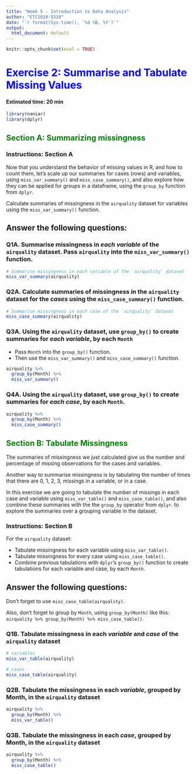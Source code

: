 ---
title: "Week 5 - Introduction to Data Analysis"
author: "ETC1010-5510"
date: "`r format(Sys.time(), '%d %B, %Y')`"
output:
  html_document: default
---

```{r setup, include=FALSE}
knitr::opts_chunk$set(eval = TRUE)
```

# <span style="color:blue"> Exercise 2: Summarise and Tabulate Missing Values</span>

#### **Estimated time: 20 min**

```{r library}
library(naniar)
library(dplyr)
```

## <span style="color:green"> Section A: Summarizing missingness </span>

### Instructions: Section A

Now that you understand the behavior of missing values in R, and how to count them, let's scale up our summaries for cases (rows) and variables, using `miss_var_summary()` and `miss_case_summary()`, and also explore how they can be applied for groups in a dataframe, using the `group_by` function from `dplyr`.

Calculate summaries of missingness in the `airquality` dataset for variables using the `miss_var_summary()` function.

## Answer the following questions:

### Q1A. Summarise missingness in _each variable_ of the `airquality` dataset. Pass `airquality` into the `miss_var_summary()` function.

```{r q1-a}
# Summarise missingness in each variable of the `airquality` dataset
miss_var_summary(airquality)
```

### Q2A. Calculate summaries of missingness in the `airquality` dataset for the _cases_ using the `miss_case_summary()` function.

```{r q2-a}
# Summarise missingness in each case of the `airquality` dataset
miss_case_summary(airquality)
```



### Q3A. Using the `airquality` dataset, use `group_by()` to create summaries for _each variable_, by each `Month`

* Pass `Month` into the `group_by()` function.
* Then use the `miss_var_summary()` and `miss_case_summary()` function.

```{r q3-a}
airquality %>%
  group_by(Month) %>%
  miss_var_summary()
```

### Q4A. Using the `airquality` dataset, use `group_by()` to create summaries for _each case_, by each `Month`. 

```{r q4-a}
airquality %>%
  group_by(Month) %>%
  miss_case_summary()
```

## <span style="color:green"> Section B: Tabulate Missingness </span>

The summaries of missingness we just calculated give us the number and percentage of missing observations for the cases and variables. 

Another way to summarise missingness is by tabulating the number of times that there are 0, 1, 2, 3, missings in a variable, or in a case. 

In this exercise we are going to tabulate the number of missings in each case and variable using `miss_var_table()` and `miss_case_table()`, and also combine these summaries with the the `group_by` operator from `dplyr`. to explore the summaries over a grouping variable in the dataset.

### Instructions: Section B
For the `airquality` dataset:

- Tabulate missingness for each variable using `miss_var_table()`.
- Tabulate missingness for every case using `miss_case_table()`.
- Combine previous tabulations with `dplyr`'s `group_by()` function to create tabulations for each variable and case, by each `Month`.

## Answer the following questions:

Don't forget to use `miss_case_table(airquality)`.

Also, don't forget to group by `Month`, using `group_by(Month)` like this: `airquality %>% group_by(Month) %>% miss_case_table()`.

### Q1B. Tabulate missingness in each _variable_ and _case_ of the `airquality` dataset

```{r q1-b}

# variables
miss_var_table(airquality)

# cases
miss_case_table(airquality)
```

### Q2B. Tabulate the missingness in each _variable_, grouped by Month, in the `airquality` dataset
```{r q2-b}
airquality %>%
  group_by(Month) %>%
  miss_var_table()
```

### Q3B. Tabulate the missingness in each _case_, grouped by Month, in the `airquality` dataset
```{r q3-b}

airquality %>%
  group_by(Month) %>%
  miss_case_table()
```
